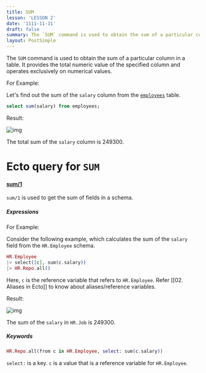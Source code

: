 ```yaml
---
title: SUM
lesson: 'LESSON 2'
date: '1111-11-11'
draft: false
summary: The `SUM` command is used to obtain the sum of a particular column in a table. It provides the total numeric value of the specified column and operates exclusively on numerical values.
layout: PostSimple
---
```


The `SUM` command is used to obtain the sum of a particular column in a table. It provides the total numeric value of the specified column and operates exclusively on numerical values.

For Example:

Let's find out the sum of the `salary` column from the [`employees`](01.%20Introduction) table.

``` SQL
select sum(salary) from employees;
```

Result:

![img](/static/images/Pastedimage20231116144548.png)

The total sum of the `salary` column is 249300.

# Ecto query for `SUM`

#### [sum/1](https://hexdocs.pm/ecto/Ecto.Query.API.html#sum/1)

`sum/1` is used to get the sum of fields in a schema.  

##### Expressions

For Example:

Consider the following example, which calculates the sum of the `salary` field from the `HR.Employee` schema.

``` Elixir
HR.Employee 
|> select([c], sum(c.salary)) 
|> HR.Repo.all() 
```

Here, `c` is the reference variable that refers to `HR.Employee`. Refer [[02. Aliases in Ecto]] to know about aliases/reference variables.

Result:

![img](/static/images/Pastedimage20231116144804.png)

The sum of the `salary` in `HR.Job` is 249300.


##### Keywords


```Elixir
HR.Repo.all(from c in HR.Employee, select: sum(c.salary))    
```

`select:` is a key. `c` is a value that is a reference variable for `HR.Employee`. 